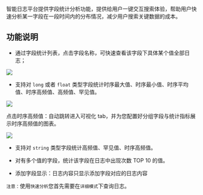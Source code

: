 智能日志平台提供字段统计分析功能，提供给用户一键交互搜索体验，帮助用户快速分析某一字段在一段时间内的分布情况，减少用户搜索关键数据的成本。

## **功能说明**

* 通过字段统计列表，点击字段名称，可快速查看该字段下具体某个值全部日志；

![](https://pandora-kibana.qiniu.com/search/all_log1.png)

* 支持对 `long` 或者 `float` 类型字段统计时序最大值、时序最小值、时序平均值、时序高频值、高频值、罕见值。

![](https://pandora-kibana.qiniu.com/search/sequence.png)

点击时序高频值：自动跳转进入可视化 tab，并为您配置好分组字段与统计指标展示时序高频值的图表。

![](https://pandora-kibana.qiniu.com/search/sequence1.png)

* 支持对 `string` 类型字段统计高频值、罕见值、时序高频值。

* 对有多个值的字段，统计该字段在日志中出现次数 TOP 10 的值。

* 添加字段显示：日志内容只显示添加字段对应的日志内容

`注意：`使用`快速分析`您首先需要在`详细模式`下查询日志。